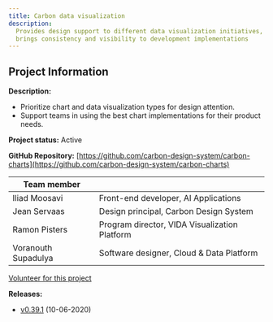 ```yaml
---
title: Carbon data visualization
description:
  Provides design support to different data visualization initiatives, and
  brings consistency and visibility to development implementations
---
```


## Project Information

**Description:**

- Prioritize chart and data visualization types for design attention.
- Support teams in using the best chart implementations for their product needs.

**Project status:** Active

**GitHub Repository:**
[https://github.com/carbon-design-system/carbon-charts](https://github.com/carbon-design-system/carbon-charts)

| Team member         |                                               |
| ------------------- | --------------------------------------------- |
| Iliad Moosavi       | Front-end developer, AI Applications          |
| Jean Servaas        | Design principal, Carbon Design System        |
| Ramon Pisters       | Program director, VIDA Visualization Platform |
| Voranouth Supadulya | Software designer, Cloud & Data Platform      |

[Volunteer for this project](http://testlink)

**Releases:**

- [v0.39.1](https://github.com/carbon-design-system/carbon-charts/releases/tag/v0.39.1)
  (10-06-2020)
